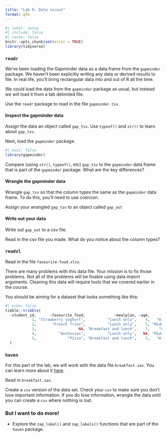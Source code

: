 ```yaml
---
title: "Lab 9: Data in/out"
format: gfm
---
```


```r
#| label: setup
#| include: false
#| cache: false
knitr::opts_chunk$set(error = TRUE)
library(tidyverse)
```

### `readr`

We've been loading the Gapminder data as a data frame from the `gapminder` package. We haven't been explicitly writing any data or derived results to file. In real life, you'll bring rectangular data into and out of R all the time. 

We could load the data from the `gapminder` package as usual, but instead we will load it from a tab delimited file. 

Use the `readr` package to read in the file `gapminder.tsv`. 

#### Inspect the gapminder data

Assign the data an object called `gap_tsv`. Use `typeof()` and `str()` to learn about `gap_tsv`. 

Next, load the `gapminder` package.

```r
#| eval: false
library(gapminder)
```

Compare (using `str()`, `typeof()`, etc) `gap_tsv` to the `gapminder` data frame that is part of the `gapminder` package. What are the key differences? 

#### Wrangle the gapminder data

Wrangle `gap_tsv` so that the column types the same as the `gapminder` data frame. To do this, you'll need to use coercion. 

Assign your wrangled `gap_tsv` to an object called `gap_out`

#### Write out your data

Write out `gap_out` to a csv file.

Read in the csv file you made. What do you notice about the column types?

### `readxl`

Read in the file `favourite-food.xlsx`.

There are many problems with this data file. Your mission is to fix those problems. Not all of the problems will be fixable using data import arguments. Cleaning this data will require tools that we covered earlier in the course.  

You should be aiming for a dataset that looks something like this:

```r
#| echo: false
tibble::tribble(
  ~student_id,      ~favourite_food,             ~mealplan, ~age,     ~ses,
            1, "Strawberry yoghurt",          "Lunch only",    4,   "High",
            2,       "French fries",          "Lunch only",    5, "Middle",
            3,                   NA, "Breakfast and lunch",    7,    "Low",
            4,          "Anchovies",          "Lunch only",   NA, "Middle",
            5,              "Pizza", "Breakfast and lunch",    5,   "High"
  )
```


### `haven`

For this part of the lab, we will work with the data file `breakfast.sav`. You can learn more about it [here](https://www.ibm.com/support/knowledgecenter/SSLVMB_sub/statistics_mainhelp_ddita/spss/tutorials/data_files.html). 

Read in `breakfast.sav`. 

Create a `csv` version of the data set. Check your `csv` to make sure you don't lose important information. If you do lose information, wrangle the data until you can create a `csv` where nothing is lost.


### But I want to do more!

* Explore the `zap_label()` and `zap_labels()` functions that are part of the `haven` package.
